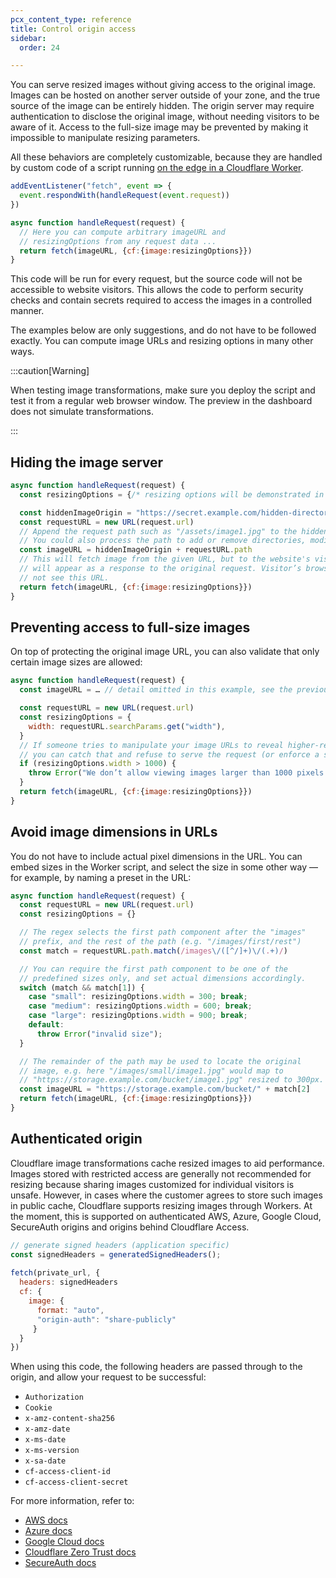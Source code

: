 ```yaml
---
pcx_content_type: reference
title: Control origin access
sidebar:
  order: 24

---
```


You can serve resized images without giving access to the original image. Images can be hosted on another server outside of your zone, and the true source of the image can be entirely hidden. The origin server may require authentication to disclose the original image, without needing visitors to be aware of it. Access to the full-size image may be prevented by making it impossible to manipulate resizing parameters.

All these behaviors are completely customizable, because they are handled by custom code of a script running [on the edge in a Cloudflare Worker](/images/transform-images/transform-via-workers/).

```js
addEventListener("fetch", event => {
  event.respondWith(handleRequest(event.request))
})

async function handleRequest(request) {
  // Here you can compute arbitrary imageURL and
  // resizingOptions from any request data ...
  return fetch(imageURL, {cf:{image:resizingOptions}})
}
```

This code will be run for every request, but the source code will not be accessible to website visitors. This allows the code to perform security checks and contain secrets required to access the images in a controlled manner.

The examples below are only suggestions, and do not have to be followed exactly. You can compute image URLs and resizing options in many other ways.

:::caution[Warning]


When testing image transformations, make sure you deploy the script and test it from a regular web browser window. The preview in the dashboard does not simulate transformations.


:::

## Hiding the image server

```js
async function handleRequest(request) {
  const resizingOptions = {/* resizing options will be demonstrated in the next example */}

  const hiddenImageOrigin = "https://secret.example.com/hidden-directory"
  const requestURL = new URL(request.url)
  // Append the request path such as "/assets/image1.jpg" to the hiddenImageOrigin.
  // You could also process the path to add or remove directories, modify filenames, etc.
  const imageURL = hiddenImageOrigin + requestURL.path
  // This will fetch image from the given URL, but to the website's visitors this
  // will appear as a response to the original request. Visitor’s browser will
  // not see this URL.
  return fetch(imageURL, {cf:{image:resizingOptions}})
}
```

## Preventing access to full-size images

On top of protecting the original image URL, you can also validate that only certain image sizes are allowed:

```js
async function handleRequest(request) {
  const imageURL = … // detail omitted in this example, see the previous example

  const requestURL = new URL(request.url)
  const resizingOptions = {
    width: requestURL.searchParams.get("width"),
  }
  // If someone tries to manipulate your image URLs to reveal higher-resolution images,
  // you can catch that and refuse to serve the request (or enforce a smaller size, etc.)
  if (resizingOptions.width > 1000) {
    throw Error("We don’t allow viewing images larger than 1000 pixels wide")
  }
  return fetch(imageURL, {cf:{image:resizingOptions}})
}
```

## Avoid image dimensions in URLs

You do not have to include actual pixel dimensions in the URL. You can embed sizes in the Worker script, and select the size in some other way — for example, by naming a preset in the URL:

```js
async function handleRequest(request) {
  const requestURL = new URL(request.url)
  const resizingOptions = {}

  // The regex selects the first path component after the "images"
  // prefix, and the rest of the path (e.g. "/images/first/rest")
  const match = requestURL.path.match(/images\/([^/]+)\/(.+)/)

  // You can require the first path component to be one of the
  // predefined sizes only, and set actual dimensions accordingly.
  switch (match && match[1]) {
    case "small": resizingOptions.width = 300; break;
    case "medium": resizingOptions.width = 600; break;
    case "large": resizingOptions.width = 900; break;
    default:
      throw Error("invalid size");
  }

  // The remainder of the path may be used to locate the original
  // image, e.g. here "/images/small/image1.jpg" would map to
  // "https://storage.example.com/bucket/image1.jpg" resized to 300px.
  const imageURL = "https://storage.example.com/bucket/" + match[2]
  return fetch(imageURL, {cf:{image:resizingOptions}})
}
```

## Authenticated origin

Cloudflare image transformations cache resized images to aid performance. Images stored with restricted access are generally not recommended for resizing because sharing images customized for individual visitors is unsafe. However, in cases where the customer agrees to store such images in public cache, Cloudflare supports resizing images through Workers. At the moment, this is supported on authenticated AWS, Azure, Google Cloud, SecureAuth origins and origins behind Cloudflare Access.

```js null {9}
// generate signed headers (application specific)
const signedHeaders = generatedSignedHeaders();
 
fetch(private_url, {
  headers: signedHeaders
  cf: {
    image: {
      format: "auto",
      "origin-auth": "share-publicly"
     }
  }
})
```

When using this code, the following headers are passed through to the origin, and allow your request to be successful:

* `Authorization`
* `Cookie`
* `x-amz-content-sha256`
* `x-amz-date`
* `x-ms-date`
* `x-ms-version`
* `x-sa-date`
* `cf-access-client-id`
* `cf-access-client-secret`

For more information, refer to:

* [AWS docs](https://docs.aws.amazon.com/AmazonS3/latest/API/sig-v4-authenticating-requests.html)
* [Azure docs](https://docs.microsoft.com/en-us/rest/api/storageservices/List-Containers2#request-headers)
* [Google Cloud docs](https://cloud.google.com/storage/docs/aws-simple-migration)
* [Cloudflare Zero Trust docs](/cloudflare-one/identity/service-tokens/)
* [SecureAuth docs](https://docs.secureauth.com/2104/en/authentication-api-guide.html)
